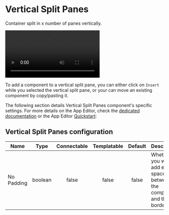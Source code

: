 

# Vertical Split Panes

Container split in x number of panes vertically.

<video
    className="border-2 rounded-xl object-cover w-full h-full dark:border-gray-800"
    autoPlay
    controls
    src="/videos/vertical_split.mp4"
    alt="vertical split panes"
/>
<br/>

To add a component to a vertical split pane, you can either click on `Insert` while you selected the vertical split pane, or your can move an existing component by copy/pasting it.

The following section details Vertical Split Panes component's specific settings. For more details on the App Editor, check the [dedicated documentation](../0_app_editor/index.mdx) or the App Editor [Quickstart](../../getting_started/7_apps_quickstart/index.mdx):

<div class="grid grid-cols-2 gap-6 mb-4">
    <DocCard
        color="orange"
        title="App Editor Documentation"
        description="The app editor is a low-code builder to create custom User Interfaces with components linked to runnables (scripts & flows)."
        href="/docs/apps/app_editor"
    />
    <DocCard
        color="orange"
        title="Apps Quickstart"
        description="Learn how to build your first app in a matter of minutes."
        href="/docs/getting_started/apps_quickstart"
    />
</div>

## Vertical Split Panes configuration

| Name       |  Type   | Connectable | Templatable | Default | Description                                                               |
| ---------- | :-----: | :---------: | :---------: | :-----: | ------------------------------------------------------------------------- |
| No Padding | boolean |    false    |    false    |  false  | Whether you want to add extra space between the component and the border. |
